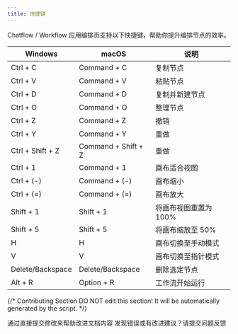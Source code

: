 ```yaml
---
title: 快捷键
---
```


Chatflow / Workflow 应用编排页支持以下快捷键，帮助你提升编排节点的效率。

| Windows          | macOS               | 说明            |
| ---------------- | ------------------- | ------------- |
| Ctrl + C         | Command + C         | 复制节点          |
| Ctrl + V         | Command + V         | 粘贴节点          |
| Ctrl + D         | Command + D         | 复制并新建节点       |
| Ctrl + O         | Command + O         | 整理节点          |
| Ctrl + Z         | Command + Z         | 撤销            |
| Ctrl + Y         | Command + Y         | 重做            |
| Ctrl + Shift + Z | Command + Shift + Z | 重做            |
| Ctrl + 1         | Command + 1         | 画布适合视图        |
| Ctrl + (-)       | Command + (-)       | 画布缩小          |
| Ctrl + (=)       | Command + (=)       | 画布放大          |
| Shift + 1        | Shift + 1           | 将画布视图重置为 100% |
| Shift + 5        | Shift + 5           | 将画布缩放至 50%    |
| H                | H                   | 画布切换至手动模式     |
| V                | V                   | 画布切换至指针模式     |
| Delete/Backspace | Delete/Backspace    | 删除选定节点        |
| Alt + R          | Option + R          | 工作流开始运行       |

{/*
Contributing Section
DO NOT edit this section!
It will be automatically generated by the script.
*/}

<CardGroup cols="2">
    <Card
        title="编辑此页面"
        icon="pen-to-square"
        href="https://github.com/langgenius/dify-docs-mintlify/edit/main/zh-hans/guides/workflow/shortcut-key.mdx"
    >
        通过直接提交修改来帮助改进文档内容
    </Card>
    <Card
        title="提交问题"
        icon="github"
        href="https://github.com/langgenius/dify-docs-mintlify/issues/new?title=文档问题%3A%20cut-&body=%23%23%20问题描述%0A%3C%21--%20请简要描述你发现的问题%20--%3E%0A%0A%23%23%20页面链接%0Ahttps%3A%2F%2Fgithub.com%2Flanggenius%2Fdify-docs-mintlify%2Fblob%2Fmain%2Fzh-hans/guides/workflow%2Fshortcut-key.mdx%0A%0A%23%23%20建议修改%0A%3C%21--%20如果有具体的修改建议，请在此说明%20--%3E%0A%0A%3C%21--%20感谢你对文档质量的关注！%20--%3E"
    >
        发现错误或有改进建议？请提交问题反馈
    </Card>
</CardGroup>

